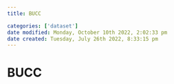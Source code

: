 ```yaml
---
title: BUCC

categories: ['dataset']
date modified: Monday, October 10th 2022, 2:02:33 pm
date created: Tuesday, July 26th 2022, 8:33:15 pm
---
```


# BUCC



